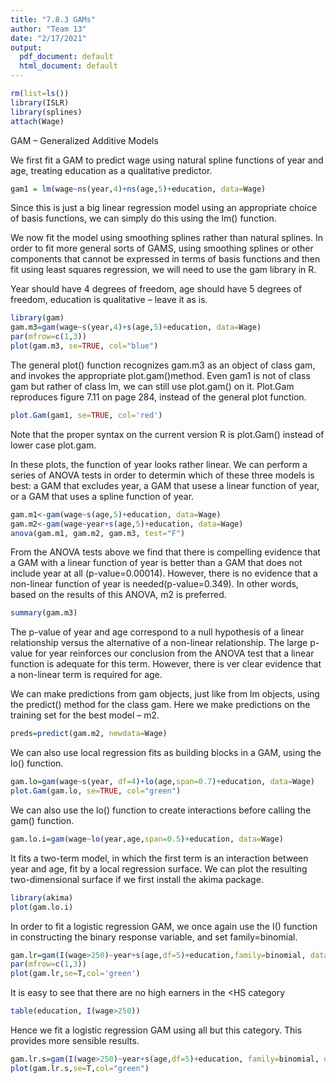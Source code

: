 ---
title: "7.8.3 GAMs"
author: "Team 13"
date: "2/17/2021"
output:
  pdf_document: default
  html_document: default
---
```{r}
rm(list=ls())
library(ISLR)
library(splines)
attach(Wage)
```
GAM -- Generalized Additive Models

We first fit a GAM to predict wage using natural spline functions of year and age, treating education as a qualitative predictor. 

```{r}
gam1 = lm(wage~ns(year,4)+ns(age,5)+education, data=Wage)
```
Since this is just a big linear regression model using an appropriate choice of basis functions, we can simply do this using the lm() function.


We now fit the model using smoothing splines rather than natural splines. In order to fit more general sorts of GAMS, using smoothing splines or other components that cannot be expressed in terms of basis functions and then fit using least squares regression, we will need to use the gam library in R.

Year should have 4 degrees of freedom, age should have 5 degrees of freedom, education is qualitative -- leave it as is. 

```{r}
library(gam)
gam.m3=gam(wage~s(year,4)+s(age,5)+education, data=Wage)
par(mfrow=c(1,3))
plot(gam.m3, se=TRUE, col="blue")

```

The general plot() function recognizes gam.m3 as an object of class gam, and invokes the appropriate plot.gam()method. 
Even gam1 is not of class gam but rather of class lm, we can still use plot.gam() on it. Plot.Gam reproduces figure 7.11 on page 284, instead of the general plot function.
```{r}
plot.Gam(gam1, se=TRUE, col='red')
```
Note that the proper syntax on the current version R is plot.Gam() instead of lower case plot.gam.


In these plots, the function of year looks rather linear. We can perform a series of ANOVA tests in order to determin which of these three models is best: a GAM that excludes year, a GAM that usese a linear function of year, or a GAM that uses a spline function of year.


```{r}
gam.m1<-gam(wage~s(age,5)+education, data=Wage)
gam.m2<-gam(wage~year+s(age,5)+education, data=Wage)
anova(gam.m1, gam.m2, gam.m3, test="F")

```

From the ANOVA tests above we find that there is compelling evidence that a GAM with a linear function of year is better than a GAM that does not include year at all (p-value=0.00014). However, there is no evidence that a non-linear function of year is needed(p-value=0.349). In other words, based on the results of this ANOVA, m2 is preferred.

```{r}
summary(gam.m3)
```

The p-value of year and age correspond to a null hypothesis of a linear relationship versus the alternative of a non-linear relationship. The large p-value for year reinforces our conclusion from the ANOVA test that a linear function is adequate for this term. However, there is ver clear evidence that a non-linear term is required for age. 

We can make predictions from gam objects, just like from lm objects, using the predict() method for the class gam. Here we make predictions on the training set for the best model -- m2. 
```{r}
preds=predict(gam.m2, newdata=Wage)
```

We can also use local regression fits as building blocks in a GAM, using the lo() function.
```{r}
gam.lo=gam(wage~s(year, df=4)+lo(age,span=0.7)+education, data=Wage)
plot.Gam(gam.lo, se=TRUE, col="green")
```

We can also use the lo() function to create interactions before calling the gam() function.
```{r}
gam.lo.i=gam(wage~lo(year,age,span=0.5)+education, data=Wage)
```
It fits a two-term model, in which the first term is an interaction between year and age, fit by a local regression surface. We can plot the resulting two-dimensional surface if we first install the akima package.

```{r}
library(akima)
plot(gam.lo.i)
```

In order to fit a logistic regression GAM, we once again use the I() function in constructing the binary response variable, and set family=binomial.
```{r}
gam.lr=gam(I(wage>250)~year+s(age,df=5)+education,family=binomial, data=Wage)
par(mfrow=c(1,3))
plot(gam.lr,se=T,col='green')

```
It is easy to see that there are no high earners in the <HS category
```{r}
table(education, I(wage>250))
```
Hence we fit a logistic regression GAM using all but this category. This provides more sensible results.

```{r}
gam.lr.s=gam(I(wage>250)~year+s(age,df=5)+education, family=binomial, data=Wage, subset=(education!="1. < HS Grad"))
plot(gam.lr.s,se=T,col="green")
```
